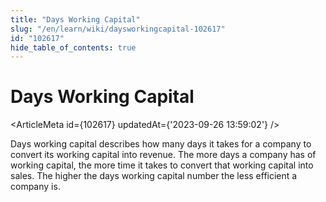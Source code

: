 ```yaml
---
title: "Days Working Capital"
slug: "/en/learn/wiki/daysworkingcapital-102617"
id: "102617"
hide_table_of_contents: true
---
```



# Days Working Capital

<ArticleMeta id={102617} updatedAt={'2023-09-26 13:59:02'} />
<div className='border-solid border-b border-t-0 my-4 border-[var(--ifm-color-gray-300)]' />

Days working capital describes how many days it takes for a company to convert its working capital into revenue. The more days a company has of working capital, the more time it takes to convert that working capital into sales. The higher the days working capital number the less efficient a company is.
